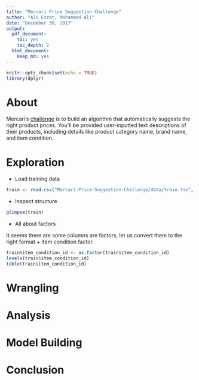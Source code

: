 ```yaml
---
title: "Mercari Price Suggestion Challenge"
author: "Ali Ezzat, Mohammed Ali"
date: "December 30, 2017"
output: 
  pdf_document:
    toc: yes
    toc_depth: 2
  html_document:
    keep_md: yes
---
```


```r
knitr::opts_chunk$set(echo = TRUE)
library(dplyr)
```

# About
Mercari’s [challenge](https://www.kaggle.com/c/mercari-price-suggestion-challenge) is to build an algorithm that automatically suggests the right product prices. You’ll be provided user-inputted text descriptions of their products, including details like product category name, brand name, and item condition.

# Exploration
* Load training data
```r
train <- read.csv("Mercari-Price-Suggestion-Challenge/data/train.tsv", sep = "\t", stringsAsFactors = FALSE)
```

* Inspect structure
```r
glimpse(train)
```
* All about factors

It seems there are some columns are factors, let us convert them to the right format
 + item condition factor
```r
train$item_condition_id <- as.factor(train$item_condition_id)
levels(train$item_condition_id)
table(train$item_condition_id)
```
# Wrangling
# Analysis
# Model Building
# Conclusion

